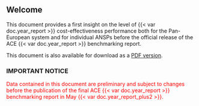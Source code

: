 ## Welcome {.unnumbered}
This document provides a first insight on the level of {{< var doc.year_report >}} cost-effectiveness performance both for the Pan-European system and for individual ANSPs before the official release of the ACE {{< var doc.year_report >}} benchmarking report.

This document is also available for download as a
[PDF version](https://www.eurocontrol.int/ACE/HighLevelSummary-Reports/HighLevelSummaryReport2021.pdf){target="_blank"}.


### IMPORTANT NOTICE {.unnumbered}

[Data contained in this document are preliminary and subject to changes before the publication of the final ACE {{< var doc.year_report >}} benchmarking report in May {{< var doc.year_report_plus2 >}}.]{style="color: red;"}
